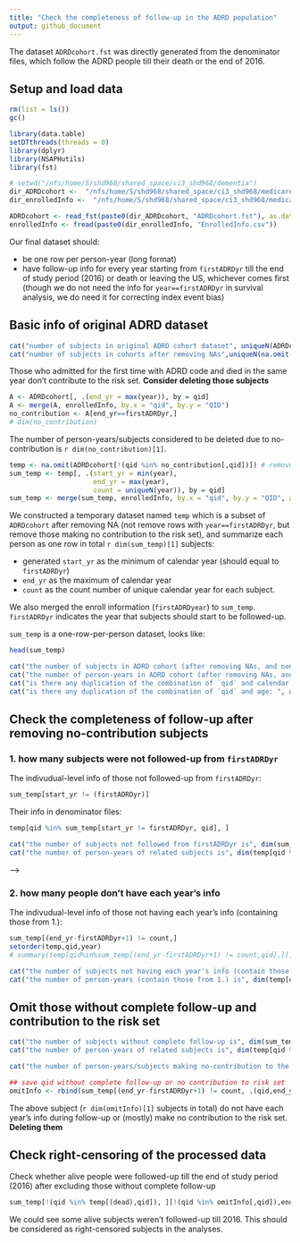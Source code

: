 ```yaml
---
title: "Check the completeness of follow-up in the ADRD population"
output: github_document
---
```


The dataset `ADRDcohort.fst` was directly generated from the denominator files, which follow the ADRD people till their death or the end of 2016.

## Setup and load data

```r
rm(list = ls())
gc()

library(data.table)
setDTthreads(threads = 0)
library(dplyr)
library(NSAPHutils)
library(fst)

# setwd("/nfs/home/S/shd968/shared_space/ci3_shd968/dementia")
dir_ADRDcohort <-  "/nfs/home/S/shd968/shared_space/ci3_shd968/medicareADRD/data/"
dir_enrolledInfo <-  "/nfs/home/S/shd968/shared_space/ci3_shd968/medicareADRD/data/"

ADRDcohort <- read_fst(paste0(dir_ADRDcohort, "ADRDcohort.fst"), as.data.table = T)
enrolledInfo <- fread(paste0(dir_enrolledInfo, "EnrolledInfo.csv"))
```

Our final dataset should:

- be one row per person-year (long format)
- have follow-up info for every year starting from `firstADRDyr` till the end of study period (2016) or death or leaving the US, whichever comes first (though we do not need the info for `year==firstADRDyr` in survival analysis, we do need it for correcting index event bias)

## Basic info of original ADRD dataset

```r
cat("number of subjects in original ADRD cohort dataset", uniqueN(ADRDcohort[,qid]), "\n")
cat("number of subjects in cohorts after removing NAs",uniqueN(na.omit(ADRDcohort)[,qid]),"\n")
```

Those who admitted for the first time with ADRD code and died in the same year don't contribute to the risk set. **Consider deleting those subjects**

```r
A <- ADRDcohort[, .(end_yr = max(year)), by = qid]
A <- merge(A, enrolledInfo, by.x = "qid", by.y = "QID")
no_contribution <- A[end_yr==firstADRDyr,]
# dim(no_contribution)
```

The number of person-years/subjects considered to be deleted due to no-contribution is `r dim(no_contribution)[1]`.

```r
temp <- na.omit(ADRDcohort[!(qid %in% no_contribution[,qid])]) # remove all the NAs and those without contribution to risk set
sum_temp <- temp[, .(start_yr = min(year),
                     end_yr = max(year),
                     count = uniqueN(year)), by = qid]
sum_temp <- merge(sum_temp, enrolledInfo, by.x = "qid", by.y = "QID", all.x = TRUE)
```

We constructed a temporary dataset named `temp` which is a subset of `ADRDcohort` after removing NA (not remove rows with `year==firstADRDyr`, but remove those making no contribution to the risk set), and summarize each person as one row in total `r dim(sum_temp)[1]` subjects:

- generated `start_yr` as the minimum of calendar year (should equal to `firstADRDyr`)
- `end_yr` as the maximum of calendar year
- `count` as the count number of unique calendar year for each subject. 

We also merged the enroll information (`firstADRDyear`) to `sum_temp`. `firstADRDyr` indicates the year that subjects should start to be followed-up.

`sum_temp` is a one-row-per-person dataset, looks like:

```r
head(sum_temp)
```

```r
cat("the number of subjects in ADRD cohort (after removing NAs, and non-contribution subjects) is", dim(sum_temp)[1], "\n")
cat("the number of person-years in ADRD cohort (after removing NAs, and non-contribution subjects) is", dim(temp)[1], "\n")
cat("is there any duplication of the combination of `qid` and calendar year: ", any(duplicated(temp[,.(qid,year)])), "\n")
cat("is there any duplication of the combination of `qid` and age: ", any(duplicated(temp[,.(qid,age)])), "\n")
```

## Check the completeness of follow-up after removing no-contribution subjects

### 1. how many subjects were not followed-up from `firstADRDyr`

The indivudual-level info of those not followed-up from `firstADRDyr`:

```r
sum_temp[start_yr != (firstADRDyr)]
```

Their info in denominator files:

```r
temp[qid %in% sum_temp[start_yr != firstADRDyr, qid], ]
```

```r
cat("the number of subjects not followed from firstADRDyr is", dim(sum_temp[start_yr != (firstADRDyr)])[1], "\n")
cat("the number of person-years of related subjects is", dim(temp[qid %in% sum_temp[start_yr != firstADRDyr, qid], ])[1], "\n")
```


<!-- ```{r summarize} # dead event summary(temp[qid %in% sum_temp[start_yr != -->
<!-- firstADRDyr, qid],.SD[.N],by=qid][,dead]) # almost the same as the general -->
<!-- population ``` -->
<!-- <!-- #### fix --> -->

<!-- ```{r operature} -->
<!-- # create row for each missing year -->
<!-- op1 <- sum_temp[start_yr != (firstADRDyr+1),.(qid, firstADRDyr, year=start_yr-1)] -->
<!-- op2 <- op1[year!=firstADRDyr+1,.(qid, firstADRDyr, year=year-1)] -->
<!-- op3 <- op2[year!=firstADRDyr+1,.(qid, firstADRDyr, year=year-1)] -->
<!-- op4 <- op3[year!=firstADRDyr+1,.(qid, firstADRDyr, year=year-1)] -->
<!-- op5 <- op4[year!=firstADRDyr+1,.(qid, firstADRDyr, year=year-1)] -->
<!-- op6 <- op5[year!=firstADRDyr+1,.(qid, firstADRDyr, year=year-1)] -->
<!-- op7 <- op6[year!=firstADRDyr+1,.(qid, firstADRDyr, year=year-1)] -->
<!-- op8 <- op7[year!=firstADRDyr+1,.(qid, firstADRDyr, year=year-1)] -->
<!-- op9 <- op8[year!=firstADRDyr+1,.(qid, firstADRDyr, year=year-1)] -->
<!-- op10 <- op9[year!=firstADRDyr+1,.(qid, firstADRDyr, year=year-1)] -->
<!-- op11 <- op10[year!=firstADRDyr+1,.(qid, firstADRDyr, year=year-1)] -->
<!-- op12 <- op11[year!=firstADRDyr+1,.(qid, firstADRDyr, year=year-1)] -->
<!-- op13 <- op12[year!=firstADRDyr+1,.(qid, firstADRDyr, year=year-1)] -->
<!-- op14 <- op13[year!=firstADRDyr+1,.(qid, firstADRDyr, year=year-1)] -->
<!-- op15 <- op14[year!=firstADRDyr+1,.(qid, firstADRDyr, year=year-1)] -->
<!-- op16 <- op15[year!=firstADRDyr+1,.(qid, firstADRDyr, year=year-1)] -->
<!-- insert <- rbind(op1,op2,op3,op4,op5,op6,op7,op8,op9,op10,op11,op12,op13,op14,op15,op16) -->
<!-- setorder(insert,qid, year) -->
<!-- insert # dataset to be inserted -->
<!-- ``` -->

<!-- ```{r covariates} -->
<!-- # covariates info by zip and year -->
<!-- covariates <- unique(temp[,.(zip, year, mean_bmi, smoke_rate, hispanic, pct_blk, medhouseholdincome, medianhousevalue, poverty, education, popdensity, pct_owner_occ, summer_tmmx, winter_tmmx, summer_rmax, winter_rmax, pm25, no2, ozone, ozone_summer)]) -->
<!-- ``` -->

<!-- ```{r demographic} -->
<!-- setorder(temp, qid, year) -->
<!-- demographic <- temp[,.SD[1],by=qid][,diff_ageyear:=year-age][,.(qid, sex, race, dual, statecode,diff_ageyear)] -->
<!-- demographic -->
<!-- ``` -->

<!-- ```{r} -->
<!-- # get zip info to "insert"" datset -->
<!-- temp[qid %in% insert[,qid],.(qid,zip)][,uniqueN(zip),by=qid][V1!=1,] # check if zip change during follow-up -->
<!-- zipinfo <- temp[qid %in% insert[,qid],.(qid,zip)][,.SD[1],by=qid] # take one of zip -->
<!-- insert <- merge(insert, zipinfo, by="qid", all.x = T) -->
<!-- ``` -->

<!-- ```{r} -->
<!-- insert <- merge(insert, covariates, by=c("year", "zip"), all.x = T) -->
<!-- anyNA(insert) -->

<!-- insert <- merge(insert, demographic, by="qid", all.x=T) -->
<!-- insert[,age:=year-diff_ageyear] -->
<!-- insert[,diff_ageyear:=NULL] -->
<!-- ``` -->

<!-- ```{r} -->
<!-- insert[,`:=`(year_prev=year-1,dead=F)] -->
<!-- ADRDcohort_added <- rbind(insert,temp) -->
<!-- ``` -->

<!-- ```{r} -->
<!-- temp_added <- na.omit(ADRDcohort_added) # remove all the NAs -->
<!-- sum_temp_added <- temp_added[, .(start_yr = min(year), -->
<!--                      end_yr = max(year), -->
<!--                      count = uniqueN(year)), by = qid] -->
<!-- sum_temp_added <- merge(sum_temp_added, enrolledInfo, by.x = "qid", by.y = "QID", all.x = TRUE) -->
<!-- ``` -->

### 2. how many people don't have each year's info

The indivudual-level info of those not having each year's info (containing those from 1.):

```r
sum_temp[(end_yr-firstADRDyr+1) != count,]
setorder(temp,qid,year)
# summary(temp[qid%in%sum_temp[(end_yr-firstADRDyr+1) != count,qid],][,.SD[.N],by=qid][,dead])
```


```r
cat("the number of subjects not having each year's info (contain those from 1.) is", dim(sum_temp[(end_yr-firstADRDyr+1) != count,])[1], "\n")
cat("the number of person-years (contain those from 1.) is", dim(temp[qid %in% sum_temp[(end_yr-firstADRDyr+1) != count,qid],])[1], "\n")
```

## Omit those without complete follow-up and contribution to the risk set

```r
cat("the number of subjects without complete follow-up is", dim(sum_temp[(end_yr-firstADRDyr+1) != count,])[1], "\n")
cat("the number of person-years of related subjects is", dim(temp[qid %in% sum_temp[(end_yr-firstADRDyr+1) != count,qid],])[1], "\n")
```

```r
cat("the number of person-years/subjects making no-contribution to the risk set is", dim(no_contribution)[1], "\n")
```

```r
## save qid without complete follow-up or no contribution to risk set
omitInfo <- rbind(sum_temp[(end_yr-firstADRDyr+1) != count, .(qid,end_yr, firstADRDyr)], no_contribution)
```

The above subject (`r dim(omitInfo)[1]` subjects in total) do not have each year's info during follow-up or (mostly) make no contribution to the risk set. **Deleting them**

## Check right-censoring of the processed data

Check whether alive people were followed-up till the end of study period (2016) after excluding those without complete follow-up

```r
sum_temp[!(qid %in% temp[(dead),qid]), ][!(qid %in% omitInfo[,qid]),end_yr] %>% table()
```

We could see some alive subjects weren't followed-up till 2016. This should be considered as right-censored subjects in the analyses.